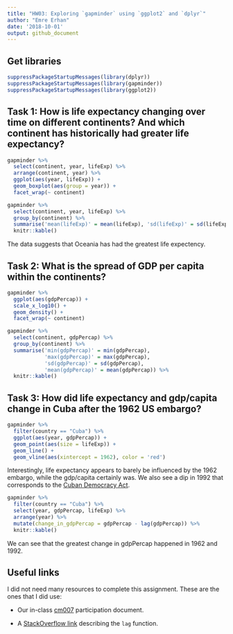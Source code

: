 ```yaml
---
title: "HW03: Exploring `gapminder` using `ggplot2` and `dplyr`"
author: "Emre Erhan"
date: '2018-10-01'
output: github_document
---
```


## Get libraries
```r
suppressPackageStartupMessages(library(dplyr))
suppressPackageStartupMessages(library(gapminder))
suppressPackageStartupMessages(library(ggplot2))
```

## Task 1: How is life expectancy changing over time on different continents? And which continent has historically had greater life expectancy?

```r
gapminder %>%
  select(continent, year, lifeExp) %>%
  arrange(continent, year) %>%
  ggplot(aes(year, lifeExp)) +
  geom_boxplot(aes(group = year)) +
  facet_wrap(~ continent)
```

```r
gapminder %>%
  select(continent, year, lifeExp) %>%
  group_by(continent) %>%
  summarise('mean(lifeExp)' = mean(lifeExp), 'sd(lifeExp)' = sd(lifeExp)) %>%
  knitr::kable()
```

The data suggests that Oceania has had the greatest life expectency.

## Task 2: What is the spread of GDP per capita within the continents?


```r
gapminder %>%
  ggplot(aes(gdpPercap)) +
  scale_x_log10() +
  geom_density() +
  facet_wrap(~ continent)
```
```r
gapminder %>%
  select(continent, gdpPercap) %>%
  group_by(continent) %>%
  summarise('min(gdpPercap)' = min(gdpPercap),
            'max(gdpPercap)' = max(gdpPercap),
            'sd(gdpPercap)' = sd(gdpPercap),
            'mean(gdpPercap)' = mean(gdpPercap)) %>%
  knitr::kable()
```

## Task 3: How did life expectancy and gdp/capita change in Cuba after the 1962 US embargo? 

```r
gapminder %>%
  filter(country == "Cuba") %>%
  ggplot(aes(year, gdpPercap)) +
  geom_point(aes(size = lifeExp)) +
  geom_line() +
  geom_vline(aes(xintercept = 1962), color = 'red')
```

Interestingly, life expectancy appears to barely be influenced by the 1962 embargo, while the gdp/capita certainly was. We also see a dip in 1992 that corresponds to the [Cuban Democracy Act](https://en.wikipedia.org/wiki/Cuban_Democracy_Act).

```r
gapminder %>%
  filter(country == "Cuba") %>%
  select(year, gdpPercap, lifeExp) %>%
  arrange(year) %>%
  mutate(change_in_gdpPercap = gdpPercap - lag(gdpPercap)) %>%
  knitr::kable()
```

We can see that the greatest change in gdpPercap happened in 1962 and 1992.

## Useful links

I did not need many resources to complete this assignment. These are the ones that I did use:

* Our in-class [cm007](https://github.com/emreerhan/STAT545_participation/blob/master/cm007/cm007-exercise.md) participation document.

* A [StackOverflow link](https://stackoverflow.com/questions/14846547/calculate-difference-between-values-in-consecutive-rows-by-group) describing the `lag` function.
